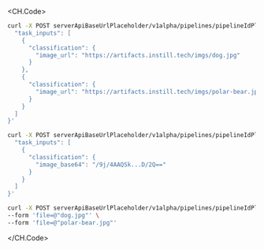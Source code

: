 <CH.Code>

```sh cURL(url)
curl -X POST serverApiBaseUrlPlaceholder/v1alpha/pipelines/pipelineIdPlaceholder/triggerEndpoint -d '{
  "task_inputs": [
    {
      "classification": {
        "image_url": "https://artifacts.instill.tech/imgs/dog.jpg"
      }
    },
    {
      "classification": {
        "image_url": "https://artifacts.instill.tech/imgs/polar-bear.jpg"
      }
    }
  ]
}'
```

```sh cURL(base64)
curl -X POST serverApiBaseUrlPlaceholder/v1alpha/pipelines/pipelineIdPlaceholder/triggerEndpoint -d '{
  "task_inputs": [
    {
      "classification": {
        "image_base64": "/9j/4AAQSk...D/2Q=="
      }
    }
  ]
}'
```

```sh cURL(multipart)
curl -X POST serverApiBaseUrlPlaceholder/v1alpha/pipelines/pipelineIdPlaceholder/triggerMultipartEndpoint \
--form 'file=@"dog.jpg"' \
--form 'file=@"polar-bear.jpg"'
```

</CH.Code>
